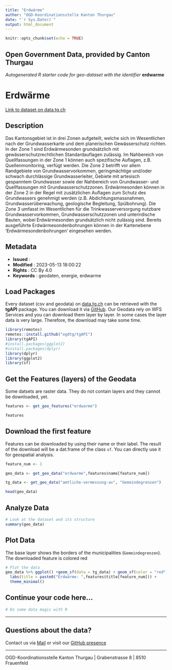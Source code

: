 ```yaml
---
title: "Erdwärme"
author: "OGD-Koordinationsstelle Kanton Thurgau"
date: "`r Sys.Date()`"
output: html_document
---
```


```r
knitr::opts_chunk$set(echo = TRUE)
```

## Open Government Data, provided by **Canton Thurgau**
*Autogenerated R starter code for geo-dataset with the identifier* **erdwarme**


# **Erdwärme**

[Link to dataset on data.tg.ch](https://data.tg.ch/explore/dataset/erdwarme/information/)

## Description

Das Kantonsgebiet ist in drei Zonen aufgeteilt, welche sich im Wesentlichen nach der Grundwasserkarte und dem planerischen Gewässerschutz richten. In der Zone 1 sind Erdwärmesonden grundsätzlich mit gewässerschutzrechtlichen Standardauflagen zulässig. Im Nahbereich von Quellfassungen in der Zone 1 können auch spezifische Auflagen, z.B. Quellenmonitoring, verfügt werden. Die Zone 2 betrifft vor allem Randgebiete von Grundwasservorkommen, geringmächtige und/oder schwach durchlässige Grundwasserleiter, Gebiete mit artesisch gespanntem Grundwasser sowie der Nahbereich von Grundwasser- und Quellfassungen mit Grundwasserschutzzonen. Erdwärmesonden können in der Zone 2 in der Regel mit zusätzlichen Auflagen zum Schutz des Grundwassers genehmigt werden (z.B. Abdichtungsmassnahmen, Grundwasserüberwachung, geologische Begleitung, Spülbohrung). Die Zone 3 umfasst im Wesentlichen für die Trinkwasserversorgung nutzbare Grundwasservorkommen, Grundwasserschutzzonen und unterirdische Bauten, wobei Erdwärmesonden grundsätzlich nicht zulässig sind. Bereits ausgeführte Erdwärmesondenbohrungen können in der Kartenebene 'Erdwärmesondenbohrungen' eingesehen werden.

## Metadata

- **Issued**                   : 
- **Modified**                 : 2023-05-13 18:00:22
- **Rights**                   : CC By 4.0
- **Keywords**                 : geodaten, energie, erdwarme

## Load Packages

Every dataset (csv and geodata) on [data.tg.ch](https://data.tg.ch/pages/start/) can be retrieved with the **tgAPI** package. You can download it via [GitHub](https://github.com/ogdtg/tgAPI). Our Geodata rely on WFS Services and you can download them layer by layer. In some cases the layer data is very large. Therefore, the download may take some time.

```r
library(remotes)
remotes::install.github("ogdtg/tgAPI")
library(tgAPI)
#install.packages(ggplot2)
#install.packages(dplyr)
library(dplyr)
library(ggplot2)
library(sf)

```


## Get the Features (layers) of the Geodata

Some datsets are raster data. They do not contain layers and they cannot be downloaded, yet.

```r
features <- get_geo_features("erdwarme")

features
```


## Download the first feature

Features can be downloaded by using their name or their label. The result of the download will be a dat.frame of the class `sf`. You can directly use it for geospatial analysis.

```r

feature_num <- 1

geo_data <- get_geo_data("erdwarme",features$name[feature_num])

tg_data <- get_geo_data("amtliche-vermessung-av", "Gemeindegrenzen")

head(geo_data)
```


## Analyze Data

```r

# Look at the dataset and its structure
summary(geo_data)

```


## Plot Data

The base layer shows the borders of the municipalities (`Gemeindegrenzen`). The downloaded feature is colored red

```r

# Plot the data
geo_data %>% ggplot() +geom_sf(data = tg_data) + geom_sf(color = "red") +
  labs(title = paste0("Erdwärme: ",features$title[feature_num])) +
  theme_minimal()

```


## Continue your code here...


```r
# Do some data magic with R
```

------------------------------------------------------------------------

## Questions about the data?

Contact us via [Mail](mailto:ogd@tg.ch) or visit our [GitHub presence](https://github.com/ogdtg)


------------------------------------------------------------------------

OGD-Koordinationsstelle Kanton Thurgau | Grabenstrasse 8 | 8510 Frauenfeld
